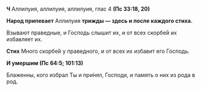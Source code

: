 **Ч** Аллилуия, аллилуия, аллилуия, глас 4 **(Пс 33:18, 20)**

**Народ припевает** Аллилуия **трижды — здесь и после каждого стиха.**

Взывают праведные, и Господь слышит их, и от всех скорбе́й их избавляет их.

**Стих** Много скорбе́й у праведного, и от всех их избавит его Господь.

**И умершим (Пс 64:5; 101:13)**

Блаженны, кого избрал Ты и при́нял, Господи, и память о них из рода в род.
